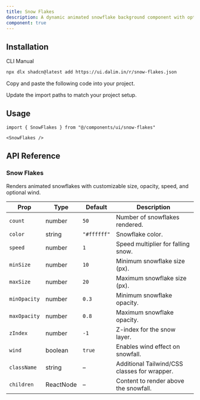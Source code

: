 ```yaml
---
title: Snow Flakes
description: A dynamic animated snowflake background component with optional wind effect.
component: true
---
```


<ComponentPreview
  name="snow-flakes-default"
  className="[&_.preview]:min-h-[580px] [&_.preview>[data-orientation=vertical]]:sm:max-w-[90%]"
  description="A customizable snowfall background with optional wind."
  align="start"
/>

## Installation

<CodeTabs>

<TabsList>
  <TabsTrigger value="cli">CLI</TabsTrigger>
  <TabsTrigger value="manual">Manual</TabsTrigger>
</TabsList>

<TabsContent value="cli">

```bash
npx dlx shadcn@latest add https://ui.dalim.in/r/snow-flakes.json
```

</TabsContent> <TabsContent value="manual"> <Steps>

<Step>Copy and paste the following code into your project.</Step>

<ComponentSource name="snow-flakes" title="components/ui/snow-flakes.tsx" />

<Step>Update the import paths to match your project setup.</Step>

</Steps> </TabsContent> </CodeTabs>

## Usage

```tsx  
import { SnowFlakes } from "@/components/ui/snow-flakes"
```

```tsx  
<SnowFlakes /> 
```

## API Reference

### Snow Flakes

Renders animated snowflakes with customizable size, opacity, speed, and optional wind.

| Prop         | Type      | Default     | Description                                  |
| ------------ | --------- | ----------- | -------------------------------------------- |
| `count`      | number    | `50`        | Number of snowflakes rendered.               |
| `color`      | string    | `"#ffffff"` | Snowflake color.                             |
| `speed`      | number    | `1`         | Speed multiplier for falling snow.           |
| `minSize`    | number    | `10`        | Minimum snowflake size (px).                 |
| `maxSize`    | number    | `20`        | Maximum snowflake size (px).                 |
| `minOpacity` | number    | `0.3`       | Minimum snowflake opacity.                   |
| `maxOpacity` | number    | `0.8`       | Maximum snowflake opacity.                   |
| `zIndex`     | number    | `-1`        | Z-index for the snow layer.                  |
| `wind`       | boolean   | `true`      | Enables wind effect on snowfall.             |
| `className`  | string    | –           | Additional Tailwind/CSS classes for wrapper. |
| `children`   | ReactNode | –           | Content to render above the snowfall.        |
